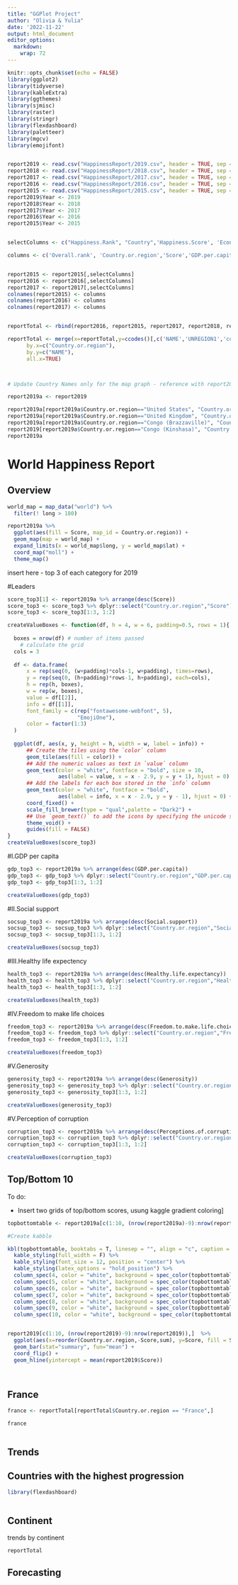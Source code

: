 ```yaml
---
title: "GGPlot Project"
author: "Olivia & Yulia"
date: '2022-11-22'
output: html_document
editor_options: 
  markdown: 
    wrap: 72
---
```


```r
knitr::opts_chunk$set(echo = FALSE)
library(ggplot2)
library(tidyverse)
library(kableExtra)
library(ggthemes)
library(sjmisc)
library(raster)
library(stringr)
library(flexdashboard)
library(paletteer)
library(mgcv)
library(emojifont)


report2019 <- read.csv("HappinessReport/2019.csv", header = TRUE, sep = ",")
report2018 <- read.csv("HappinessReport/2018.csv", header = TRUE, sep = ",")
report2017 <- read.csv("HappinessReport/2017.csv", header = TRUE, sep = ",")
report2016 <- read.csv("HappinessReport/2016.csv", header = TRUE, sep = ",")
report2015 <- read.csv("HappinessReport/2015.csv", header = TRUE, sep = ",")
report2019$Year <- 2019
report2018$Year <- 2018
report2017$Year <- 2017
report2016$Year <- 2016
report2015$Year <- 2015


selectColumns <- c("Happiness.Rank", "Country",'Happiness.Score', 'Economy..GDP.per.Capita.', 'Family', 'Health..Life.Expectancy.', 'Freedom', 'Generosity', 'Trust..Government.Corruption.', 'Year')

columns <- c('Overall.rank', 'Country.or.region','Score','GDP.per.capita','Social.support','Healthy.life.expectancy','Freedom.to.make.life.choices','Generosity','Perceptions.of.corruption', 'Year')


report2015 <- report2015[,selectColumns]
report2016 <- report2016[,selectColumns]
report2017 <- report2017[,selectColumns]
colnames(report2015) <- columns
colnames(report2016) <- columns
colnames(report2017) <- columns


reportTotal <- rbind(report2016, report2015, report2017, report2018, report2019)

reportTotal <- merge(x=reportTotal,y=ccodes()[,c('NAME','UNREGION1','continent')], 
      by.x=c("Country.or.region"), 
      by.y=c("NAME"),
      all.x=TRUE)



# Update Country Names only for the map graph - reference with report2019a

report2019a <- report2019

report2019a[report2019a$Country.or.region=="United States", "Country.or.region"] <- "USA"
report2019a[report2019a$Country.or.region=="United Kingdom", "Country.or.region"] <- "UK"
report2019a[report2019a$Country.or.region=="Congo (Brazzaville)", "Country.or.region"] <- "Democratic Republic of the Congo"
report2019[report2019a$Country.or.region=="Congo (Kinshasa)", "Country.or.region"] <- "Democratic Republic of the Congo"
report2019a


```

# World Happiness Report {.tabset .tabset-fade}

<!-- comment -->

## Overview

```r

world_map = map_data("world") %>% 
  filter(! long > 180)

report2019a %>% 
  ggplot(aes(fill = Score, map_id = Country.or.region)) +
  geom_map(map = world_map) +
  expand_limits(x = world_map$long, y = world_map$lat) +
  coord_map("moll") +
  theme_map()

```

insert here - top 3 of each category for 2019

#Leaders

```r

score_top3[1] <- report2019a %>% arrange(desc(Score))
score_top3 <- score_top3 %>% dplyr::select("Country.or.region","Score")
score_top3 <- score_top3[1:3, 1:2]

createValueBoxes <- function(df, h = 4, w = 6, padding=0.5, rows = 1){
  
  boxes = nrow(df) # number of items passed
    # calculate the grid
  cols = 3
    
  df <- data.frame(
      x = rep(seq(0, (w+padding)*cols-1, w+padding), times=rows),
      y = rep(seq(0, (h+padding)*rows-1, h+padding), each=cols),
      h = rep(h, boxes),
      w = rep(w, boxes),
      value = df[[2]],
      info = df[[1]],
      font_family = c(rep("fontawesome-webfont", 5),
                      "EmojiOne"),
      color = factor(1:3)
  )
  
  ggplot(df, aes(x, y, height = h, width = w, label = info)) +
      ## Create the tiles using the `color` column
      geom_tile(aes(fill = color)) +
      ## Add the numeric values as text in `value` column
      geom_text(color = "white", fontface = "bold", size = 10,
                aes(label = value, x = x - 2.9, y = y + 1), hjust = 0) +
      ## Add the labels for each box stored in the `info` column
      geom_text(color = "white", fontface = "bold",
                aes(label = info, x = x - 2.9, y = y - 1), hjust = 0) +
      coord_fixed() +
      scale_fill_brewer(type = "qual",palette = "Dark2") +
      ## Use `geom_text()` to add the icons by specifying the unicode symbol.
      theme_void() +
      guides(fill = FALSE)
}
createValueBoxes(score_top3)

```

#I.GDP per capita

```r

gdp_top3 <- report2019a %>% arrange(desc(GDP.per.capita))
gdp_top3 <- gdp_top3 %>% dplyr::select("Country.or.region","GDP.per.capita")
gdp_top3 <- gdp_top3[1:3, 1:2]

createValueBoxes(gdp_top3)

```

#II.Social support

```r

socsup_top3 <- report2019a %>% arrange(desc(Social.support))
socsup_top3 <- socsup_top3 %>% dplyr::select("Country.or.region","Social.support")
socsup_top3 <- socsup_top3[1:3, 1:2]

createValueBoxes(socsup_top3)

```

#III.Healthy life expectency

```r

health_top3 <- report2019a %>% arrange(desc(Healthy.life.expectancy))
health_top3 <- health_top3 %>% dplyr::select("Country.or.region","Healthy.life.expectancy")
health_top3 <- health_top3[1:3, 1:2]

createValueBoxes(health_top3)

```

#IV.Freedom to make life choices

```r

freedom_top3 <- report2019a %>% arrange(desc(Freedom.to.make.life.choices))
freedom_top3 <- freedom_top3 %>% dplyr::select("Country.or.region","Freedom.to.make.life.choices")
freedom_top3 <- freedom_top3[1:3, 1:2]

createValueBoxes(freedom_top3)

```

#V.Generosity

```r

generosity_top3 <- report2019a %>% arrange(desc(Generosity))
generosity_top3 <- generosity_top3 %>% dplyr::select("Country.or.region","Generosity")
generosity_top3 <- generosity_top3[1:3, 1:2]

createValueBoxes(generosity_top3)

```

#V.Perception of corruption

```r

corruption_top3 <- report2019a %>% arrange(desc(Perceptions.of.corruption))
corruption_top3 <- corruption_top3 %>% dplyr::select("Country.or.region","Perceptions.of.corruption")
corruption_top3 <- corruption_top3[1:3, 1:2]

createValueBoxes(corruption_top3)

```

## Top/Bottom 10

To do:

-   Insert two grids of top/bottom scores, usung kaggle gradient
    coloring]

```r

topbottomtable <- report2019a[c(1:10, (nrow(report2019a)-9):nrow(report2019a)),]

#Create kabble

kbl(topbottomtable, booktabs = T, linesep = "", align = "c", caption = "Summary Table") %>%
  kable_styling(full_width = F) %>%
  kable_styling(font_size = 12, position = "center") %>% 
  kable_styling(latex_options = "hold_position") %>% 
  column_spec(4, color = "white", background = spec_color(topbottomtable$Score, end = 0.9, option = "viridis")) %>% 
  column_spec(5, color = "white", background = spec_color(topbottomtable$GDP.per.capita, end = 0.9, option = "viridis")) %>% 
  column_spec(6, color = "white", background = spec_color(topbottomtable$Social.support, end = 0.9, option = "viridis")) %>% 
  column_spec(7, color = "white", background = spec_color(topbottomtable$Healthy.life.expectancy, end = 0.9, option = "viridis")) %>% 
  column_spec(8, color = "white", background = spec_color(topbottomtable$Freedom.to.make.life.choices, end = 0.9, option = "viridis")) %>% 
  column_spec(9, color = "white", background = spec_color(topbottomtable$Generosity, end = 0.9, option = "viridis")) %>% 
  column_spec(10, color = "white", background = spec_color(topbottomtable$Perceptions.of.corruption, end = 0.9, option = "viridis"))



```

```r

report2019[c(1:10, (nrow(report2019)-9):nrow(report2019)),]  %>% 
  ggplot(aes(x=reorder(Country.or.region,-Score,sum), y=Score, fill = Score)) +
  geom_bar(stat="summary", fun="mean") + 
  coord_flip() +
  geom_hline(yintercept = mean(report2019$Score))




```

## France

```r

france <- reportTotal[reportTotal$Country.or.region == "France",]

france



```

## Trends

<h2>Countries with the highest progression</h2>

```r

library(flexdashboard)



```

## Continent

trends by continent

```r
reportTotal
```

## Forecasting

# 

```r


```

